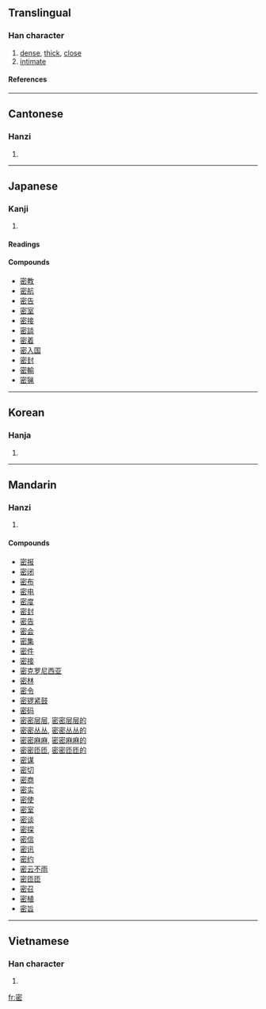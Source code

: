 {{see|宻}}

==Translingual==
===Han character===
{{Han char|rn=40|rad=宀|as=08|sn=11|four=3077<sub>3</sub>|canj=十心竹山 (JPHU)}}
# [[dense]], [[thick]], [[close]]
# [[intimate]]
====References====
{{Han ref|kx=0288.110|dkj=07205|dj=0570.020|hdz=20940.060|uh=5BC6|ud=23494|bh=B14B|bd=45387}}

----
==Cantonese==
===Hanzi===
{{yue-hanzi|jyut=|y=mat6}}
# {{defn|Cantonese}}

----
==Japanese==
===Kanji===
{{ja-kanji|grade=6|rs=宀08}}
# {{defn|Japanese}} 
====Readings====
{{ja-readings|on=[[みつ]] (mitsu)|kun=[[しげし]] (shigeshi), [[ひそか]] (hisoka), [[ひそかに]] (hisokani)}}

====Compounds====
*[[密教]]
*[[密航]]
*[[密告]]
*[[密室]]
*[[密接]]
*[[密談]]
*[[密着]]
*[[密入国]]
*[[密封]]
*[[密輸]]
*[[密猟]]

----
==Korean==
===Hanja===
{{ko-hanja|hangeul=밀|rv=mil|mr=mil}}
# {{defn|Korean}}

----
==Mandarin==
===Hanzi===
{{cmn-hanzi|pin=[[mì]] (mi4)|wg=mi<sup>4</sup>}}
# {{defn|Mandarin}}

====Compounds====
*[[密报]]
*[[密闭]]
*[[密布]]
*[[密电]]
*[[密度]]
*[[密封]]
*[[密告]]
*[[密会]]
*[[密集]]
*[[密件]]
*[[密接]]
*[[密克罗尼西亚]]
*[[密林]]
*[[密令]]
*[[密锣紧鼓]]
*[[密码]]
*[[密密层层]], [[密密层层的]]
*[[密密丛丛]], [[密密丛丛的]]
*[[密密麻麻]], [[密密麻麻的]]
*[[密密匝匝]], [[密密匝匝的]]
*[[密谋]]
*[[密切]]
*[[密商]]
*[[密实]]
*[[密使]]
*[[密室]]
*[[密谈]]
*[[密探]]
*[[密信]]
*[[密讯]]
*[[密约]]
*[[密云不雨]]
*[[密匝匝]]
*[[密召]]
*[[密植]]
*[[密旨]]

----
==Vietnamese==
===Han character===
{{vi-hantu|mật}}
# {{defn|Vietnamese}}

[[fr:密]]